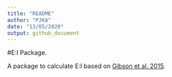 ```yaml
---
title: "README"
author: "PJKA"
date: "13/05/2020"
output: github_document
---
```


#E:I Package.

A package to calculate E:I based on [Gibson et al. 2015](https://www.sciencedirect.com/science/article/abs/pii/S0277379115001559?via%3Dihub).
